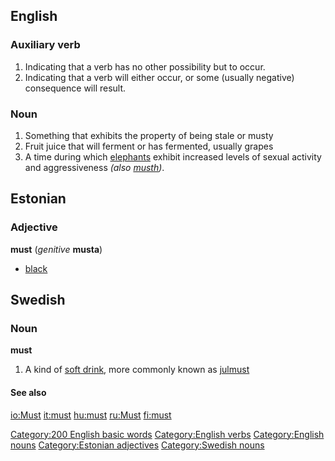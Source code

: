 ==English==

=== Auxiliary verb ===
#Indicating that a verb has no other possibility but to occur.
#Indicating that a verb will either occur, or some (usually negative) consequence will result.

=== Noun ===
#Something that exhibits the property of being stale or musty
#Fruit juice that will ferment or has fermented, usually grapes
#A time during which [[elephant]]s exhibit increased levels of sexual activity and aggressiveness ''(also [[musth]])''.

==Estonian==

===Adjective===
'''must''' (''genitive'' '''musta''')

*[[black]]

==Swedish==

===Noun===<!---proper?--->
'''must'''

#A kind of [[soft drink]], more commonly known as [[julmust]]

====See also====
{{pedialite}}

[[Category:200 English basic words]]
[[Category:English verbs]]
[[Category:English nouns]]
[[Category:Estonian adjectives]]
[[Category:Swedish nouns]]

[[io:Must]]
[[it:must]]
[[hu:must]]
[[ru:Must]]
[[fi:must]]